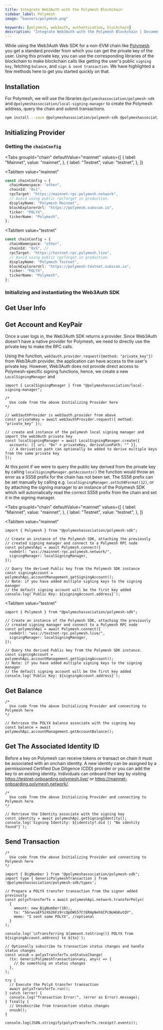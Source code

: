 ```yaml
---
title: Integrate Web3Auth with the Polymesh Blockchain
sidebar_label: Polymesh
image: "banners/polymesh.png"

keywords: [polymesh, web3auth, authentication, blockchain]
description: "Integrate Web3Auth with the Polymesh Blockchain | Documentation - Web3Auth"
---
```



While using the Web3Auth Web SDK for a non-EVM chain like [Polymesh](https://www.polymesh.network/)
you get a standard provider from which you can get the private key of the user. Using this private
key, you can use the corresponding libraries of the blockchain to make blockchain calls like getting
the user's public `signing key`, fetching `balance`, and `sign & send transaction`. We have
highlighted a few methods here to get you started quickly on that.

## Installation

For Polymesh, we will use the libraries `@polymeshassociation/polymesh-sdk` and
`@polymeshassociation/local-signing-manager` to create the Polymesh address, query the chain and
submit transactions.

```bash npm2yarn
npm install --save @polymeshassociation/polymesh-sdk @polymeshassociation/local-signing-manager
```

## Initializing Provider

### Getting the `chainConfig`

<Tabs
 groupId="chain"
 defaultValue="mainnet"
  values={[
    { label: "Mainnet", value: "mainnet", },
    { label: "Testnet", value: "testnet", },
  ]}
>
<TabItem
  value="mainnet"
>

```typescript
const chainConfig = {
  chainNamespace: "other",
  chainId: "0x1",
  rpcTarget: "https://mainnet-rpc.polymesh.network",
  // Avoid using public rpcTarget in production.
  displayName: "Polymesh Mainnet",
  blockExplorerUrl: "https://polymesh.subscan.io",
  ticker: "POLYX",
  tickerName: "Polymesh",
};
```

</TabItem>

<TabItem
  value="testnet"
>

```typescript
const chainConfig = {
  chainNamespace: "other",
  chainId: "0x5", //
  rpcTarget: "https://testnet-rpc.polymesh.live",
  // Avoid using public rpcTarget in production.
  displayName: "Polymesh Testnet",
  blockExplorerUrl: "https://polymesh-testnet.subscan.io",
  ticker: "POLYX",
  tickerName: "Polymesh",
};
```

</TabItem>
</Tabs>

### Initializing and instantiating the Web3Auth SDK

<InitializeWeb3Auth />

## Get User Info

<GetUserInfoSnippet />

## Get Account and KeyPair

Once a user logs in, the Web3Auth SDK returns a provider. Since Web3Auth doesn't have a native
provider for Polymesh, we need to directly use the private key to make the RPC calls.

Using the function, `web3auth.provider.request({method: "private_key"})` from Web3Auth provider, the
application can have access to the user's private key. However, Web3Auth does not provide direct
access to Polymesh-specific signing functions, hence, we create a new `LocalSigningManager` and

```tsx
import { LocalSigningManager } from "@polymeshassociation/local-signing-manager";

/*
  Use code from the above Initializing Provider here
*/

// web3authProvider is web3auth.provider from above
const privateKey = await web3authProvider.request({ method: "private_key" });

// create and instance of the polymesh local signing manager and import the web3Auth private hey
const localSigningManager = await LocalSigningManager.create({
  accounts: [{ uri: "0x" + privateKey, derivationPath: "" }],
  // A derivation path can optionally be added to derive multiple keys from the same private key
});
```

At this point if we were to query the public key derived from the private key by calling
`localSigningManager.getAccounts()` the function would throw an error as a SS58 prefix for the chain
has not been set. The SS58 prefix can be set manually by calling e.g.
`localSigningManager.setSs58Format(12)`, or by attaching the signing manager to an instance of the
Polymesh SDK which will automatically read the correct SS58 prefix from the chain and set it in the
signing manager.

<Tabs
 groupId="chain"
 defaultValue="mainnet"
  values={[
    { label: "Mainnet", value: "mainnet", },
    { label: "Testnet", value: "testnet", },
  ]}
>
<TabItem
  value="mainnet"
>

```tsx
import { Polymesh } from "@polymeshassociation/polymesh-sdk";

// Create an instance of the Polymesh SDK, attaching the previously
// created signing manager and connect to a Polymesh RPC node
const polymeshApi = await Polymesh.connect({
  nodeUrl: "wss://mainnet-rpc.polymesh.network/",
  signingManager: localSigningManager,
});

// Query the derived Public key from the Polymesh SDK instance
const signingAccount = polymeshApi.accountManagement.getSigningAccount();
// Note: if you have added multiple signing keys to the signing manager
// the default signing account will be the first key added
console.log(`Public Key: ${signingAccount.address}`);
```

</TabItem>

<TabItem
  value="testnet"
>

```tsx
import { Polymesh } from "@polymeshassociation/polymesh-sdk";

// Create an instance of the Polymesh SDK, attaching the previously
// created signing manager and connect to a Polymesh RPC node
const polymeshApi = await Polymesh.connect({
  nodeUrl: "wss://testnet-rpc.polymesh.live/",
  signingManager: localSigningManager,
});

// Query the derived Public key from the Polymesh SDK instance.
const signingAccount = polymeshApi.accountManagement.getSigningAccount();
// Note: if you have added multiple signing keys to the signing manager
// the default signing account will be the first key added
console.log(`Public Key: ${signingAccount.address}`);
```

</TabItem>
</Tabs>

## Get Balance

```tsx
/*
  Use code from the above Initializing Provider and connecting to Polymesh here
*/

// Retrieve the POLYX balance associate with the signing key
const balance = await polymeshApi.accountManagement.getAccountBalance();
```

## Get The Associated Identity ID

Before a key on Polymesh can receive tokens or transact on chain it must be associated with an
onchain identity. A new identity can be assigned by a permissioned Certified Due Diligence (CDD)
provider or you can add the key to an existing identity. Individuals can onboard their key by
visiting https://testnet-onboarding.polymesh.live/ or https://mainnet-onboarding.polymesh.network/.

```tsx
/*
  Use code from the above Initializing Provider and connecting to Polymesh here
*/

// Retrieve the Identity associate with the signing key
const identity = await polymeshApi.getSigningIdentity();
console.log(`Signing Identity: ${identity?.did || "No identity found"}`);
```

## Send Transaction

```tsx
/*
  Use code from the above Initializing Provider and connecting to Polymesh here
*/

import { BigNumber } from "@polymeshassociation/polymesh-sdk";
import type { GenericPolymeshTransaction } from '@polymeshassociation/polymesh-sdk/types';

// Prepare a POLYX transfer transaction from the signer added previously
const polyxTransferTx = await polymeshApi.network.transferPolyx(
  {
    amount: new BigNumber(10);,
    to: "5GrwvaEF5zXb26Fz9rcQpDWS57CtERHpNehXCPcNoHGKutQY",
    memo: "I sent some POLYX", //optional
  }
);

console.log(`\nTransferring ${amount.toString()} POLYX from ${signingAccount.address} to ${to}`);

// Optionally subscribe to transaction status changes and handle status changes
const unsub = polyxTransferTx.onStatusChange(
  (tx: GenericPolymeshTransaction<any, any>) => {
    // Do something on status changes
  },
);

try {
  // Execute the PolyX transfer transaction
  await polyxTransferTx.run();
} catch (error) {
  console.log("Transaction Error:", (error as Error).message);
} finally {
  // Unsubscribe from transaction status changes
  unsub();
}

console.log(JSON.stringify(polyxTransferTx.receipt?.events));
```
